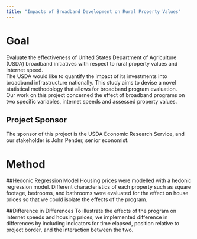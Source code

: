 ```yaml
---
title: "Impacts of Broadband Development on Rural Property Values"
---
```



# **Goal**
Evaluate the effectiveness of United States Department of Agriculture (USDA) broadband initiatives with respect to rural property values and internet speed.
<br>
The USDA would like to quantify the impact of its investments into broadband infrastructure nationally. This study aims to devise a novel statistical methodology that allows for broadband program evaluation. 
<br>
Our work on this project concerned the effect of broadband programs on two specific variables, internet speeds and assessed property values. 


## **Project Sponsor**
The sponsor of this project is the USDA Economic Research Service, and our stakeholder is John Pender, senior economist.

# **Method**
##Hedonic Regression Model 
Housing prices were modelled with a hedonic regression model. Different characteristics of each property such as square footage, bedrooms, and bathrooms were evaluated for the effect on house prices so that we could isolate the effects of the program.

##Difference in Differences 
To illustrate the effects of the program on internet speeds and housing prices, we implemented difference in differences by including indicators for time elapsed, position relative to project border, and the interaction between the two.
  






<!-- Here's how you make a list: -->

<!-- *Tips for making figures look good:* -->

<!-- - Make text sizes BIG -->
<!-- - Stick to the same colors -->
<!-- - Decide to add titles, captions, etc in the figures OR add on the website for all figures -->

